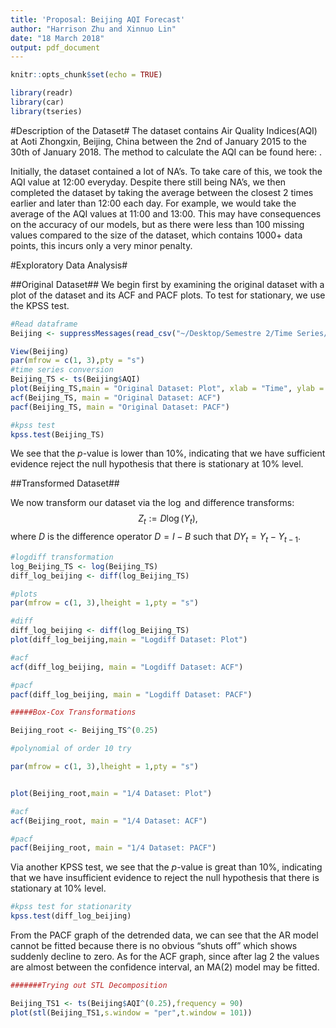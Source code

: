 ```yaml
---
title: 'Proposal: Beijing AQI Forecast'
author: "Harrison Zhu and Xinnuo Lin"
date: "18 March 2018"
output: pdf_document
---
```


```r
knitr::opts_chunk$set(echo = TRUE)
```

```r
library(readr)
library(car)
library(tseries)
```
#Description of the Dataset#
The dataset contains Air Quality Indices(AQI) at Aoti Zhongxin, Beijing, China between the 2nd of January 2015 to the 30th of January 2018. The method to calculate the AQI can be found here: \url{https://en.wikipedia.org/wiki/Air_quality_index#Computing_the_AQI}.

Initially, the dataset contained a lot of NA's. To take care of this, we took the AQI value at 12:00 everyday. Despite there still being NA's, we then completed the dataset by taking the average between the closest 2 times earlier and later than 12:00 each day. For example, we would take the average of the AQI values at 11:00 and 13:00. This may have consequences on the accuracy of our models, but as there were less than 100 missing values compared to the size of the dataset, which contains 1000+ data points, this incurs only a very minor penalty.

#Exploratory Data Analysis#

##Original Dataset##
We begin first by examining the original dataset with a plot of the dataset and its ACF and PACF plots. To test for stationary, we use the KPSS test. 


```r
#Read dataframe
Beijing <- suppressMessages(read_csv("~/Desktop/Semestre 2/Time Series/Project/beijing23 - Sheet1.csv"))

View(Beijing)
par(mfrow = c(1, 3),pty = "s")
#time series conversion
Beijing_TS <- ts(Beijing$AQI)
plot(Beijing_TS,main = "Original Dataset: Plot", xlab = "Time", ylab = "AQI")
acf(Beijing_TS, main = "Original Dataset: ACF")
pacf(Beijing_TS, main = "Original Dataset: PACF")

#kpss test
kpss.test(Beijing_TS)
```


We see that the $p$-value is lower than 10%, indicating that we have sufficient evidence reject the null hypothesis that there is stationary at 10% level. 

##Transformed Dataset##

We now transform our dataset via the $\log$ and difference transforms:
$$
Z_{t} := D\log(Y_{t}),
$$
where $D$ is the difference operator $D = I - B$ such that $D Y_{t} = Y_{t} - Y_{t-1}$. 

```r
#logdiff transformation
log_Beijing_TS <- log(Beijing_TS)
diff_log_beijing <- diff(log_Beijing_TS)

#plots
par(mfrow = c(1, 3),lheight = 1,pty = "s")

#diff
diff_log_beijing <- diff(log_Beijing_TS)
plot(diff_log_beijing,main = "Logdiff Dataset: Plot")

#acf
acf(diff_log_beijing, main = "Logdiff Dataset: ACF")

#pacf
pacf(diff_log_beijing, main = "Logdiff Dataset: PACF")
```

```r

#####Box-Cox Transformations

Beijing_root <- Beijing_TS^(0.25)

#polynomial of order 10 try

par(mfrow = c(1, 3),lheight = 1,pty = "s")


plot(Beijing_root,main = "1/4 Dataset: Plot")

#acf
acf(Beijing_root, main = "1/4 Dataset: ACF")

#pacf
pacf(Beijing_root, main = "1/4 Dataset: PACF")

```


Via another KPSS test, we see that the $p$-value is great than 10%, indicating that we have insufficient evidence to reject the null hypothesis that there is stationary at 10% level. 
```r
#kpss test for stationarity
kpss.test(diff_log_beijing)
```

From the PACF graph of the detrended data, we can see that the AR model cannot be fitted because there is no obvious "shuts off" which shows suddenly decline to zero.  As for the ACF graph, since after lag 2 the values are almost between the confidence interval, an MA(2) model may be fitted.


```r
#######Trying out STL Decomposition

Beijing_TS1 <- ts(Beijing$AQI^(0.25),frequency = 90)
plot(stl(Beijing_TS1,s.window = "per",t.window = 101))

```

